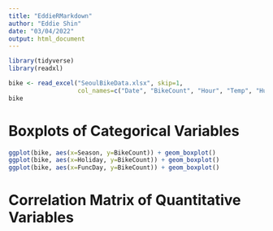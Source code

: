 ```yaml
---
title: "EddieRMarkdown"
author: "Eddie Shin"
date: "03/04/2022"
output: html_document
---
```


```r
library(tidyverse)
library(readxl)
```

```r
bike <- read_excel("SeoulBikeData.xlsx", skip=1, 
                   col_names=c("Date", "BikeCount", "Hour", "Temp", "Humid", "WindSpeed", "Visibility", "DewPointTemp", "SolarRad", "Rainfall", "Snowfall", "Season", "Holiday", "FuncDay"))
bike
```

# Boxplots of Categorical Variables

```r
ggplot(bike, aes(x=Season, y=BikeCount)) + geom_boxplot()
ggplot(bike, aes(x=Holiday, y=BikeCount)) + geom_boxplot()
ggplot(bike, aes(x=FuncDay, y=BikeCount)) + geom_boxplot()

```

# Correlation Matrix of Quantitative Variables





